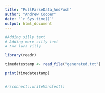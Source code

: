```yaml
---
title: "PullParseData_AndPush"
author: "Andrew Cooper"
date: "`r Sys.time()`"
output: html_document
---
```



```r

#Adding silly text
# Adding more silly text
# And less silly

library(readr)

timedatestamp <- read_file("generated.txt")

print(timedatestamp)


#rsconnect::writeManifest()


```
